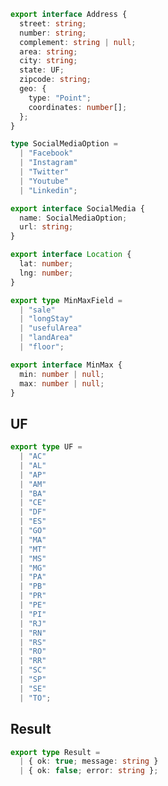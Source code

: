 ``` ts filename="general.d.ts" copy
export interface Address {
  street: string;
  number: string;
  complement: string | null;
  area: string;
  city: string;
  state: UF;
  zipcode: string;
  geo: {
    type: "Point";
    coordinates: number[];
  };
}

type SocialMediaOption =
  | "Facebook"
  | "Instagram"
  | "Twitter"
  | "Youtube"
  | "Linkedin";

export interface SocialMedia {
  name: SocialMediaOption;
  url: string;
}

export interface Location {
  lat: number;
  lng: number;
}

export type MinMaxField =
  | "sale"
  | "longStay"
  | "usefulArea"
  | "landArea"
  | "floor";

export interface MinMax {
  min: number | null;
  max: number | null;
}
```


## UF
``` ts filename="uf.d.ts" copy
export type UF =
  | "AC"
  | "AL"
  | "AP"
  | "AM"
  | "BA"
  | "CE"
  | "DF"
  | "ES"
  | "GO"
  | "MA"
  | "MT"
  | "MS"
  | "MG"
  | "PA"
  | "PB"
  | "PR"
  | "PE"
  | "PI"
  | "RJ"
  | "RN"
  | "RS"
  | "RO"
  | "RR"
  | "SC"
  | "SP"
  | "SE"
  | "TO";
```

## Result
``` ts filename="result.d.ts" copy
export type Result =
  | { ok: true; message: string }
  | { ok: false; error: string };
```
